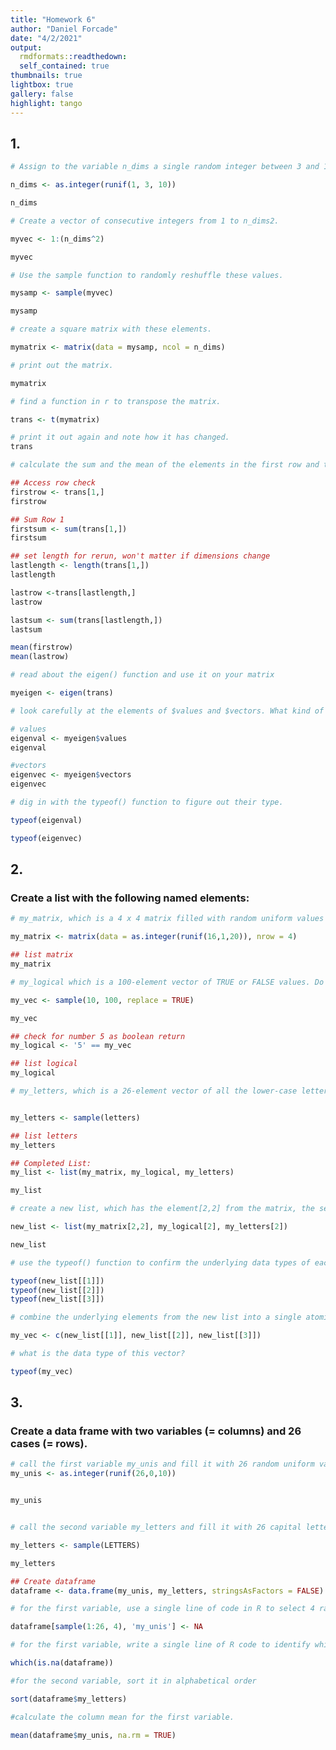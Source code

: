 ```yaml
---
title: "Homework 6"
author: "Daniel Forcade"
date: "4/2/2021"
output:   
  rmdformats::readthedown:
  self_contained: true
thumbnails: true
lightbox: true
gallery: false
highlight: tango
---
```


## 1.    

```r
# Assign to the variable n_dims a single random integer between 3 and 10.

n_dims <- as.integer(runif(1, 3, 10))

n_dims

```  


```r
# Create a vector of consecutive integers from 1 to n_dims2.

myvec <- 1:(n_dims^2)

myvec
```  


```r
# Use the sample function to randomly reshuffle these values.

mysamp <- sample(myvec)

mysamp
```  

```r
# create a square matrix with these elements.

mymatrix <- matrix(data = mysamp, ncol = n_dims)

# print out the matrix.  

mymatrix
```

```r
# find a function in r to transpose the matrix.

trans <- t(mymatrix)

# print it out again and note how it has changed.
trans
```  

```r

# calculate the sum and the mean of the elements in the first row and the last row.

## Access row check
firstrow <- trans[1,]
firstrow

## Sum Row 1
firstsum <- sum(trans[1,])
firstsum

## set length for rerun, won't matter if dimensions change
lastlength <- length(trans[1,])
lastlength

lastrow <-trans[lastlength,]
lastrow

lastsum <- sum(trans[lastlength,])
lastsum

mean(firstrow)
mean(lastrow)

```  

```r
# read about the eigen() function and use it on your matrix

myeigen <- eigen(trans)

# look carefully at the elements of $values and $vectors. What kind of numbers are these?

# values
eigenval <- myeigen$values
eigenval

#vectors
eigenvec <- myeigen$vectors
eigenvec

```   

```r
# dig in with the typeof() function to figure out their type.

typeof(eigenval)

typeof(eigenvec)

```  

## 2.  

### Create a list with the following named elements:

```r

# my_matrix, which is a 4 x 4 matrix filled with random uniform values

my_matrix <- matrix(data = as.integer(runif(16,1,20)), nrow = 4)

## list matrix
my_matrix

``` 

```r
# my_logical which is a 100-element vector of TRUE or FALSE values. Do this efficiently by setting up a vector of random values and then applying an inequality to it.

my_vec <- sample(10, 100, replace = TRUE)

my_vec

## check for number 5 as boolean return
my_logical <- '5' == my_vec

## list logical
my_logical

``` 


```r
# my_letters, which is a 26-element vector of all the lower-case letters in random order.


my_letters <- sample(letters)

## list letters
my_letters

``` 


```r
## Completed List:
my_list <- list(my_matrix, my_logical, my_letters)

my_list

``` 


```r
# create a new list, which has the element[2,2] from the matrix, the second element of the logical vector, and the second element of the letters vector.

new_list <- list(my_matrix[2,2], my_logical[2], my_letters[2])

new_list

```   

```r
# use the typeof() function to confirm the underlying data types of each component in this list

typeof(new_list[[1]])
typeof(new_list[[2]])
typeof(new_list[[3]])

```   


```r
# combine the underlying elements from the new list into a single atomic vector with the c() function.

my_vec <- c(new_list[[1]], new_list[[2]], new_list[[3]])

# what is the data type of this vector?

typeof(my_vec)

``` 

## 3.  

### Create a data frame with two variables (= columns) and 26 cases (= rows).

```r

# call the first variable my_unis and fill it with 26 random uniform values from 0 to 10
my_unis <- as.integer(runif(26,0,10))


my_unis


# call the second variable my_letters and fill it with 26 capital letters in random order.

my_letters <- sample(LETTERS)

my_letters

## Create dataframe
dataframe <- data.frame(my_unis, my_letters, stringsAsFactors = FALSE)


``` 


```r
# for the first variable, use a single line of code in R to select 4 random rows and replace the numerical values in those rows with NA.

dataframe[sample(1:26, 4), 'my_unis'] <- NA


```   

```r
# for the first variable, write a single line of R code to identify which rows have the missing values.

which(is.na(dataframe))

```   

```r
#for the second variable, sort it in alphabetical order

sort(dataframe$my_letters)

```   

```r
#calculate the column mean for the first variable.

mean(dataframe$my_unis, na.rm = TRUE)

``` 

